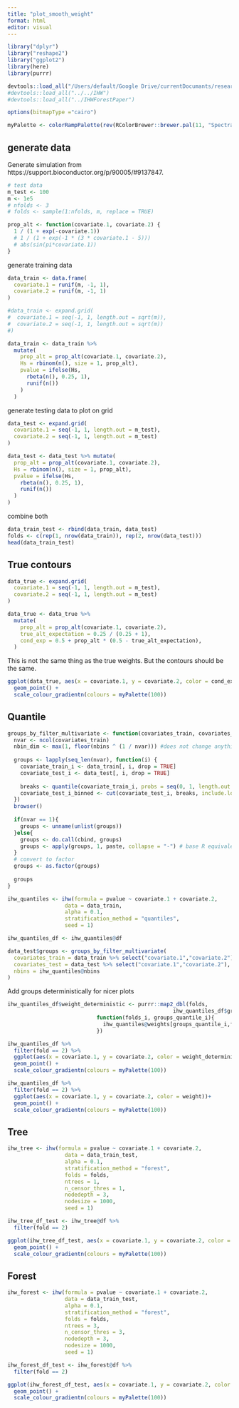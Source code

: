 ```yaml
---
title: "plot_smooth_weight"
format: html
editor: visual
---
```


```r
library("dplyr")
library("reshape2")
library("ggplot2")
library(here)
library(purrr)

devtools::load_all("/Users/default/Google Drive/currentDocumants/research/2022_IHW-Forest/Code/IHW")
#devtools::load_all("../../IHW")
#devtools::load_all("../IHWForestPaper")

options(bitmapType ="cairo")
```

```r
myPalette <- colorRampPalette(rev(RColorBrewer::brewer.pal(11, "Spectral")))
```

## generate data

Generate simulation from https://support.bioconductor.org/p/90005/#9137847.

```r
# test data
m_test <- 100
m <- 1e5
# nfolds <- 3
# folds <- sample(1:nfolds, m, replace = TRUE)
```

```r
prop_alt <- function(covariate.1, covariate.2) {
  1 / (1 + exp(-covariate.1))
  # 1 / (1 + exp(-1 * (3 * covariate.1 - 5)))
  # abs(sin(pi*covariate.1))
}
```

generate training data

```r
data_train <- data.frame(
  covariate.1 = runif(m, -1, 1),
  covariate.2 = runif(m, -1, 1)
)

#data_train <- expand.grid(
#  covariate.1 = seq(-1, 1, length.out = sqrt(m)),
#  covariate.2 = seq(-1, 1, length.out = sqrt(m))
#)

data_train <- data_train %>%
  mutate(
    prop_alt = prop_alt(covariate.1, covariate.2),
    Hs = rbinom(n(), size = 1, prop_alt),
    pvalue = ifelse(Hs,
      rbeta(n(), 0.25, 1),
      runif(n())
    )
  )
```

generate testing data to plot on grid

```r
data_test <- expand.grid(
  covariate.1 = seq(-1, 1, length.out = m_test),
  covariate.2 = seq(-1, 1, length.out = m_test)
)

data_test <- data_test %>% mutate(
  prop_alt = prop_alt(covariate.1, covariate.2),
  Hs = rbinom(n(), size = 1, prop_alt),
  pvalue = ifelse(Hs,
    rbeta(n(), 0.25, 1),
    runif(n())
  )
)
```

combine both

```r
data_train_test <- rbind(data_train, data_test)
folds <- c(rep(1, nrow(data_train)), rep(2, nrow(data_test)))
head(data_train_test)
```

## True contours

```r
data_true <- expand.grid(
  covariate.1 = seq(-1, 1, length.out = m_test),
  covariate.2 = seq(-1, 1, length.out = m_test)
)

data_true <- data_true %>%
  mutate(
    prop_alt = prop_alt(covariate.1, covariate.2),
    true_alt_expectation = 0.25 / (0.25 + 1),
    cond_exp = 0.5 + prop_alt * (0.5 - true_alt_expectation),
  )
```

This is not the same thing as the true weights. But the contours should be the same.

```r
ggplot(data_true, aes(x = covariate.1, y = covariate.2, color = cond_exp))+
  geom_point() +
  scale_colour_gradientn(colours = myPalette(100))
```

## Quantile

```r
groups_by_filter_multivariate <- function(covariates_train, covariates_test, nbins) {
  nvar <- ncol(covariates_train)
  nbin_dim <- max(1, floor(nbins ^ (1 / nvar))) #does not change anything, if nvar = 1
  
  groups <- lapply(seq_len(nvar), function(i) {
    covariate_train_i <- data_train[, i, drop = TRUE]
    covariate_test_i <- data_test[, i, drop = TRUE]
    
    breaks <- quantile(covariate_train_i, probs = seq(0, 1, length.out = nbin_dim), na.rm = TRUE)
    covariate_test_i_binned <- cut(covariate_test_i, breaks, include.lowest = TRUE)
  })
  browser()
  
  if(nvar == 1){
    groups <- unname(unlist(groups))
  }else{
    groups <- do.call(cbind, groups)
    groups <- apply(groups, 1, paste, collapse = "-") # base R equivalent of tidyr::unite
  }
  # convert to factor
  groups <- as.factor(groups)
  
  groups
}
```

```r
ihw_quantiles <- ihw(formula = pvalue ~ covariate.1 + covariate.2, 
                  data = data_train, 
                  alpha = 0.1, 
                  stratification_method = "quantiles", 
                  seed = 1)

ihw_quantiles_df <- ihw_quantiles@df
```

```r
data_test$groups <- groups_by_filter_multivariate(
  covariates_train = data_train %>% select("covariate.1","covariate.2"), 
  covariates_test = data_test %>% select("covariate.1","covariate.2"), 
  nbins = ihw_quantiles@nbins
)
```

Add groups deterministically for nicer plots

```r
ihw_quantiles_df$weight_deterministic <- purrr::map2_dbl(folds, 
                                                    ihw_quantiles_df$groups_deterministic, 
                            function(folds_i, groups_quantile_i){
                              ihw_quantiles@weights[groups_quantile_i,folds_i]
                            })
```

```r
ihw_quantiles_df %>%
  filter(fold == 2) %>%
  ggplot(aes(x = covariate.1, y = covariate.2, color = weight_deterministic))+
  geom_point() +
  scale_colour_gradientn(colours = myPalette(100))
```

```r
ihw_quantiles_df %>%
  filter(fold == 2) %>%
  ggplot(aes(x = covariate.1, y = covariate.2, color = weight))+
  geom_point() +
  scale_colour_gradientn(colours = myPalette(100))
```

## Tree

```r
ihw_tree <- ihw(formula = pvalue ~ covariate.1 + covariate.2, 
                  data = data_train_test, 
                  alpha = 0.1, 
                  stratification_method = "forest", 
                  folds = folds, 
                  ntrees = 1, 
                  n_censor_thres = 1, 
                  nodedepth = 3, 
                  nodesize = 1000, 
                  seed = 1)

ihw_tree_df_test <- ihw_tree@df %>%
  filter(fold == 2)
```

```r
ggplot(ihw_tree_df_test, aes(x = covariate.1, y = covariate.2, color = weight))+
  geom_point() +
  scale_colour_gradientn(colours = myPalette(100))
```

## Forest

```r
ihw_forest <- ihw(formula = pvalue ~ covariate.1 + covariate.2, 
                  data = data_train_test, 
                  alpha = 0.1, 
                  stratification_method = "forest", 
                  folds = folds, 
                  ntrees = 3, 
                  n_censor_thres = 3, 
                  nodedepth = 3, 
                  nodesize = 1000, 
                  seed = 1)

ihw_forest_df_test <- ihw_forest@df %>%
  filter(fold == 2)
```

```r
ggplot(ihw_forest_df_test, aes(x = covariate.1, y = covariate.2, color = weight))+
  geom_point() +
  scale_colour_gradientn(colours = myPalette(100))
```
